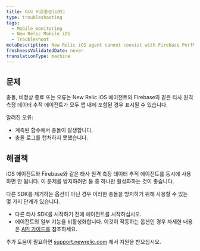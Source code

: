 ```yaml
---
title: 타사 비호환성(iOS)
type: troubleshooting
tags:
  - Mobile monitoring
  - New Relic Mobile iOS
  - Troubleshoot
metaDescription: New Relic iOS agent cannot coexist with Firebase PerfMon SDK
freshnessValidatedDate: never
translationType: machine
---
```


## 문제

충돌, 비정상 종료 또는 오류는 New Relic iOS 에이전트와 Firebase와 같은 타사 원격 측정 데이터 추적 에이전트가 모두 앱 내에 포함된 경우 표시될 수 있습니다.

알려진 오류:

* 계측된 함수에서 충돌이 발생합니다.
* 충돌 로그를 캡처하지 못했습니다.

## 해결책

iOS 에이전트와 Firebase와 같은 타사 원격 측정 데이터 추적 에이전트를 동시에 사용하면 안 됩니다. 이 문제를 방지하려면 둘 중 하나만 활성화하는 것이 좋습니다.

다른 SDK를 제거하는 옵션이 아닌 경우 이러한 충돌을 방지하기 위해 사용할 수 있는 몇 가지 단계가 있습니다.

* 다른 타사 SDK를 시작하기 전에 에이전트를 시작하십시오.
* 에이전트의 일부 기능을 비활성화합니다. 이것이 작동하는 옵션인 경우 자세한 내용은 [API 가이드를](/docs/mobile-monitoring/new-relic-mobile/mobile-sdk/configure-settings/) 참조하세요.

추가 도움이 필요하면 [support.newrelic.com](https://support.newrelic.com) 에서 지원을 받으십시오.
